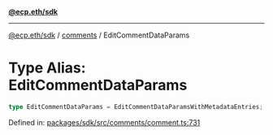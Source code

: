 [**@ecp.eth/sdk**](../../index.mdx)

***

[@ecp.eth/sdk](/sdk-reference/index.mdx) / [comments](/sdk-reference/comments/index.mdx) / EditCommentDataParams

# Type Alias: EditCommentDataParams

```ts
type EditCommentDataParams = EditCommentDataParamsWithMetadataEntries;
```

Defined in: [packages/sdk/src/comments/comment.ts:731](https://github.com/ecp-eth/comments-monorepo/blob/main/packages/sdk/src/comments/comment.ts#L731)

